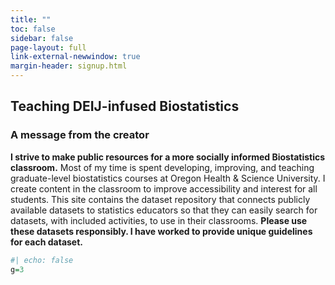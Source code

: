```yaml
---
title: ""
toc: false
sidebar: false
page-layout: full
link-external-newwindow: true
margin-header: signup.html
---
```


::: grid
::: g-col-1
:::

::: g-col-5
:::

::: g-col-6
# Teaching DEIJ-infused Biostatistics

### A message from the creator

**I strive to make public resources for a more socially informed Biostatistics classroom.** Most of my time is spent developing, improving, and teaching graduate-level biostatistics courses at Oregon Health & Science University. I create content in the classroom to improve accessibility and interest for all students. This site contains the dataset repository that connects publicly available datasets to statistics educators so that they can easily search for datasets, with included activities, to use in their classrooms. **Please use these datasets responsibly. I have worked to provide unique guidelines for each dataset.**
:::
:::

```r
#| echo: false
g=3
```

